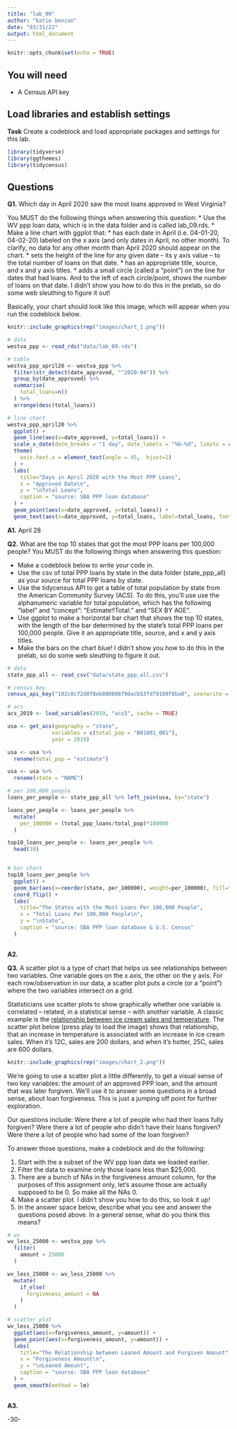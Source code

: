 ```yaml
---
title: "lab_09"
author: "katie benzan"
date: "83/31/22"
output: html_document
---
```


```r
knitr::opts_chunk$set(echo = TRUE)
```

## You will need

* A Census API key

## Load libraries and establish settings

**Task** Create a codeblock and load appropriate packages and settings for this lab.

```r
library(tidyverse)
library(ggthemes)
library(tidycensus)
```

## Questions

**Q1.** Which day in April 2020 saw the most loans approved in West Virginia? 

You MUST do the following things when answering this question:
* Use the WV ppp loan data, which is in the data folder and is called lab_09.rds.
* Make a line chart with ggplot that:
  * has each date in April (i.e. 04-01-20, 04-02-20) labeled on the x axis (and only dates in April, no other month). To clarify, no data for any other month than April 2020 should appear on the chart. 
  * sets the height of the line for any given date -- its y axis value -- to the total number of loans on that date.
  * has an appropriate title, source, and x and y axis titles. 
  * adds a small circle (called a "point") on the line for dates that had loans. And to the left of each circle/point, shows the number of loans on that date.  I didn't show you how to do this in the prelab, so do some web sleuthing to figure it out! 

Basically, your chart should look like this image, which will appear when you run the codeblock below. 

```r
knitr::include_graphics(rep("images/chart_1.png"))
```

```r
# data
westva_ppp <- read_rds("data/lab_09.rds")

# table
westva_ppp_april20 <- westva_ppp %>%
  filter(str_detect(date_approved, "^2020-04")) %>% 
  group_by(date_approved) %>%
  summarise(
    total_loans=n()
  ) %>% 
  arrange(desc(total_loans))

# line chart
westva_ppp_april20 %>%
  ggplot() + 
  geom_line(aes(x=date_approved, y=total_loans)) +
  scale_x_date(date_breaks = "1 day", date_labels = "%b-%d", limits = as.Date(c('2020-04-02', '2020-04-29'))) +
  theme(
    axis.text.x = element_text(angle = 45,  hjust=1)
  ) +
  labs(
    title="Days in April 2020 with the Most PPP Loans",
    x = "Approved Date\n",
    y = "\nTotal Loans",
    caption = "source: SBA PPP loan database"
  ) +
  geom_point(aes(x=date_approved, y=total_loans)) +
  geom_text(aes(x=date_approved, y=total_loans, label=total_loans, fontface=2, color='red'))

```

**A1.** April 28

**Q2.** What are the top 10 states that got the most PPP loans per 100,000 people? You MUST do the following things when answering this question:

* Make a codeblock below to write your code in.
* Use the csv of total PPP loans by state in the data folder (state_ppp_all) as your source for total PPP loans by state.  
* Use the tidycensus API to get a table of total population by state from the American Community Survey (ACS). To do this, you'll use use the alphanumeric variable for total population, which has the following "label" and "concept": "Estimate!!Total:" and "SEX BY AGE".  
* Use ggplot to make a horizontal bar chart that shows the top 10 states, with the length of the bar determined by the state's total PPP loans per 100,000 people. Give it an appropriate title, source, and x and y axis titles. 
* Make the bars on the chart blue! I didn't show you how to do this in the prelab, so do some web sleuthing to figure it out.  

```r
# data
state_ppp_all <- read_csv("data/state_ppp_all.csv")

# census key
census_api_key("102c0c72d8f8eb880608f9dacb53fdf9100f8ba0", overwrite = TRUE, install = TRUE)

# acs
acs_2019 <- load_variables(2019, "acs5", cache = TRUE)

usa <- get_acs(geography = "state",
              variables = c(total_pop = "B01001_001"),
              year = 2019)

usa <- usa %>% 
  rename(total_pop = "estimate") 

usa <- usa %>% 
  rename(state = "NAME")

# per 100,000 people
loans_per_people <- state_ppp_all %>% left_join(usa, by="state")

loans_per_people <- loans_per_people %>% 
  mutate(
    per_100000 = (total_ppp_loans/total_pop)*100000
  )

top10_loans_per_people <- loans_per_people %>% 
  head(10)


# bar chart
top10_loans_per_people %>%
  ggplot() +
  geom_bar(aes(x=reorder(state, per_100000), weight=per_100000), fill="blue") +
  coord_flip() +
  labs(
    title="The States with the Most Loans Per 100,000 People",
    x = "Total Loans Per 100,000 People\n",
    y = "\nState",
    caption = "source: SBA PPP loan database & U.S. Census"
  ) 
  
```


**A2.** 

**Q3.**  A scatter plot is a type of chart that helps us see relationships between two variables. One variable goes on the x axis, the other on the y axis.  For each row/observation in our data, a scatter plot puts a circle (or a "point") where the two variables intersect on a grid. 

Statisticians use scatter plots to show graphically whether one variable is correlated -- related, in a statistical sense -- with another variable.  A classic example is the [relationship between ice cream sales and temperature](https://www.mathsisfun.com/data/scatter-xy-plots.html).  The scatter plot below (press play to load the image) shows that relationship, that an increase in temperature is associated with an increase in ice cream sales. When it's 12C, sales are 200 dollars, and when it's hotter, 25C, sales are 600 dollars.

```r
knitr::include_graphics(rep("images/chart_2.png"))
```

We're going to use a scatter plot a little differently, to get a visual sense of two key variables: the amount of an approved PPP loan, and the amount that was later forgiven. We'll use it to answer some questions in a broad sense, about loan forgiveness.  This is just a jumping off point for further exploration. 

Our questions include: Were there a lot of people who had their loans fully forgiven?  Were there a lot of people who didn't have their loans forgiven? Were there a lot of people who had some of the loan forgiven? 

To answer those questions, make a codeblock and do the following:

1. Start with the a subset of the WV ppp loan data we loaded earlier.
2. Filter the data to examine only those loans less than $25,000.
3. There are a bunch of NAs in the forgiveness amount column, for the purposes of this assignment only, let's assume those are actually supposed to be 0. So make all the NAs 0. 
4. Make a scatter plot. I didn't show you how to do this, so look it up! 
5. In the answer space below, describe what you see and answer the questions posed above.  In a general sense, what do you think this means?  

```r
# wv
wv_less_25000 <- westva_ppp %>% 
  filter(
    amount < 25000
  )

wv_less_25000 <- wv_less_25000 %>% 
  mutate(
    if_else(
      forgiveness_amount = NA
    )
  )

# scatter plot
wv_less_25000 %>% 
  ggplot(aes(x=forgiveness_amount, y=amount)) +
  geom_point(aes(x=forgiveness_amount, y=amount)) +
  labs(
    title="The Relationship between Loaned Amount and Forgiven Amount",
    x = "Forgiveness Amount\n",
    y = "\nLoaned Amount",
    caption = "source: SBA PPP loan database"
  ) +
  geom_smooth(method = lm)
  
```


**A3.**  


-30-
